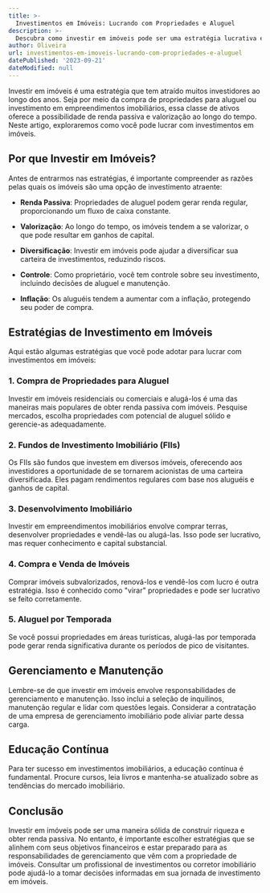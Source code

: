 ```yaml
---
title: >-
  Investimentos em Imóveis: Lucrando com Propriedades e Aluguel
description: >-
  Descubra como investir em imóveis pode ser uma estratégia lucrativa e como obter renda com aluguéis.
author: Oliveira
url: investimentos-em-imoveis-lucrando-com-propriedades-e-aluguel
datePublished: '2023-09-21'
dateModified: null
---
```


Investir em imóveis é uma estratégia que tem atraído muitos investidores ao longo dos anos. Seja por meio da compra de propriedades para aluguel ou investimento em empreendimentos imobiliários, essa classe de ativos oferece a possibilidade de renda passiva e valorização ao longo do tempo. Neste artigo, exploraremos como você pode lucrar com investimentos em imóveis.

## Por que Investir em Imóveis?

Antes de entrarmos nas estratégias, é importante compreender as razões pelas quais os imóveis são uma opção de investimento atraente:

- **Renda Passiva**: Propriedades de aluguel podem gerar renda regular, proporcionando um fluxo de caixa constante.

- **Valorização**: Ao longo do tempo, os imóveis tendem a se valorizar, o que pode resultar em ganhos de capital.

- **Diversificação**: Investir em imóveis pode ajudar a diversificar sua carteira de investimentos, reduzindo riscos.

- **Controle**: Como proprietário, você tem controle sobre seu investimento, incluindo decisões de aluguel e manutenção.

- **Inflação**: Os aluguéis tendem a aumentar com a inflação, protegendo seu poder de compra.

## Estratégias de Investimento em Imóveis

Aqui estão algumas estratégias que você pode adotar para lucrar com investimentos em imóveis:

### 1. **Compra de Propriedades para Aluguel**

Investir em imóveis residenciais ou comerciais e alugá-los é uma das maneiras mais populares de obter renda passiva com imóveis. Pesquise mercados, escolha propriedades com potencial de aluguel sólido e gerencie-as adequadamente.

### 2. **Fundos de Investimento Imobiliário (FIIs)**

Os FIIs são fundos que investem em diversos imóveis, oferecendo aos investidores a oportunidade de se tornarem acionistas de uma carteira diversificada. Eles pagam rendimentos regulares com base nos aluguéis e ganhos de capital.

### 3. **Desenvolvimento Imobiliário**

Investir em empreendimentos imobiliários envolve comprar terras, desenvolver propriedades e vendê-las ou alugá-las. Isso pode ser lucrativo, mas requer conhecimento e capital substancial.

### 4. **Compra e Venda de Imóveis**

Comprar imóveis subvalorizados, renová-los e vendê-los com lucro é outra estratégia. Isso é conhecido como "virar" propriedades e pode ser lucrativo se feito corretamente.

### 5. **Aluguel por Temporada**

Se você possui propriedades em áreas turísticas, alugá-las por temporada pode gerar renda significativa durante os períodos de pico de visitantes.

## Gerenciamento e Manutenção

Lembre-se de que investir em imóveis envolve responsabilidades de gerenciamento e manutenção. Isso inclui a seleção de inquilinos, manutenção regular e lidar com questões legais. Considerar a contratação de uma empresa de gerenciamento imobiliário pode aliviar parte dessa carga.

## Educação Contínua

Para ter sucesso em investimentos imobiliários, a educação contínua é fundamental. Procure cursos, leia livros e mantenha-se atualizado sobre as tendências do mercado imobiliário.

## Conclusão

Investir em imóveis pode ser uma maneira sólida de construir riqueza e obter renda passiva. No entanto, é importante escolher estratégias que se alinhem com seus objetivos financeiros e estar preparado para as responsabilidades de gerenciamento que vêm com a propriedade de imóveis. Consultar um profissional de investimentos ou corretor imobiliário pode ajudá-lo a tomar decisões informadas em sua jornada de investimento em imóveis.